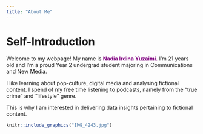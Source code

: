 ```yaml
---
title: "About Me"
---
```


# Self-Introduction

Welcome to my webpage! My name is <b>[Nadia Irdina Yuzaimi.]{style="color: #800080;"}</b> I'm 21 years old and I'm a proud Year 2 undergrad student majoring in [Communications and New Media.]{style="colour:blue"}

I like learning about pop-culture, digital media and analysing fictional content. I spend of my free time listening to podcasts, namely from the "true crime" and "lifestyle" genre.

This is why I am interested in delivering data insights pertaining to fictional content.

```r
knitr::include_graphics("IMG_4243.jpg")
```
